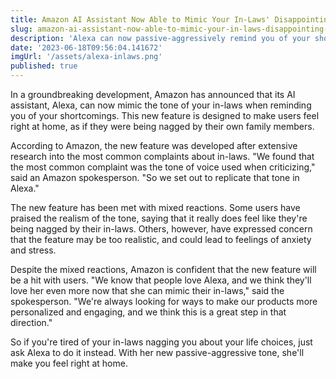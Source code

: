 ```yaml
---
title: Amazon AI Assistant Now Able to Mimic Your In-Laws' Disappointing Tone
slug: amazon-ai-assistant-now-able-to-mimic-your-in-laws-disappointing-tone
description: 'Alexa can now passive-aggressively remind you of your shortcomings with the same level of disappointment as your in-laws.'
date: '2023-06-18T09:56:04.141672'
imgUrl: '/assets/alexa-inlaws.png'
published: true
---
```


In a groundbreaking development, Amazon has announced that its AI assistant, Alexa, can now mimic the tone of your in-laws when reminding you of your shortcomings. This new feature is designed to make users feel right at home, as if they were being nagged by their own family members.

According to Amazon, the new feature was developed after extensive research into the most common complaints about in-laws. "We found that the most common complaint was the tone of voice used when criticizing," said an Amazon spokesperson. "So we set out to replicate that tone in Alexa."

The new feature has been met with mixed reactions. Some users have praised the realism of the tone, saying that it really does feel like they're being nagged by their in-laws. Others, however, have expressed concern that the feature may be too realistic, and could lead to feelings of anxiety and stress.

Despite the mixed reactions, Amazon is confident that the new feature will be a hit with users. "We know that people love Alexa, and we think they'll love her even more now that she can mimic their in-laws," said the spokesperson. "We're always looking for ways to make our products more personalized and engaging, and we think this is a great step in that direction."

So if you're tired of your in-laws nagging you about your life choices, just ask Alexa to do it instead. With her new passive-aggressive tone, she'll make you feel right at home.